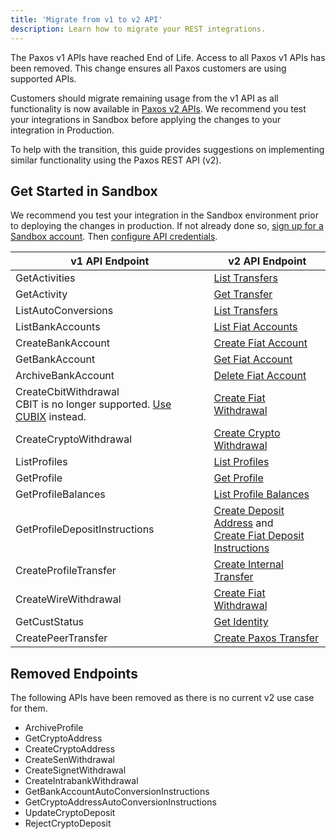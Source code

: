 ```yaml
---
title: 'Migrate from v1 to v2 API'
description: Learn how to migrate your REST integrations.
---
```



[v1]: https://developer.paxos.com/docs/#paxos-api
[v2]: /api-reference
[sandbox]: https://dashboard.sandbox.paxos.com/
[guide]: developer/credentials.mdx
[oauth]: https://oauth.net/2/
[authentication]: /api-reference#authentication
[get-activities]: https://developer.paxos.com/docs/#getactivities
[get-activity]: https://developer.paxos.com/docs/#getactivity
[list-transfers]: /api-reference/transfers/list-transfers
[list-auto-conversions]: https://developer.paxos.com/docs/#listautoconversions
[get-transfer]: /api-reference/transfers/get-transfer
[list-bank-accounts]: https://developer.paxos.com/docs/#listbankaccounts
[list-fiat-accounts]: /api-reference/fiat-transfers/list-fiat-accounts
[create-bank-account]: https://developer.paxos.com/docs/#createbankaccount
[create-fiat-account]: /api-reference/fiat-transfers/create-fiat-account
[GetBankAccount]: https://developer.paxos.com/docs/#getbankaccount
[get-fiat-account]: /api-reference/fiat-transfers/get-fiat-account
[ArchiveBankAccount]: https://developer.paxos.com/docs/#archivebankaccount
[delete-fiat-account]: /api-reference/fiat-transfers/delete-fiat-account
[CreateCbitWithdrawal]: https://developer.paxos.com/docs/#createcbitwithdrawal
[create-fiat-withdrawal]: /api-reference/fiat-transfers/create-fiat-withdrawal
[ListProfiles]: https://developer.paxos.com/docs/#listprofiles
[list-profiles]: /api-reference/profiles/list-profiles
[GetProfile]: https://developer.paxos.com/docs/#getprofile
[get-profile]: /api-reference/profiles/get-profile
[GetProfileBalances]: https://developer.paxos.com/docs/#getprofilebalances
[list-profile-balances]: /api-reference/profiles/list-profile-balances
[GetProfileDepositInstructions]: https://developer.paxos.com/docs/#getprofiledepositinstructions
[create-deposit-address]: /api-reference/deposit-addresses/create-deposit-address
[create-fiat-deposit-instructions]: /api-reference/fiat-transfers/create-fiat-deposit-instructions
[CreateProfileTransfer]: https://developer.paxos.com/docs/#createprofiletransfer
[create-internal-transfer]: /api-reference/internal-transfers/create-internal-transfer
[CreateWireWithdrawal]: https://developer.paxos.com/docs/#createwirewithdrawal
[GetCustStatus]: https://developer.paxos.com/docs/#getcuststatus
[get-identity]: /api-reference/identity/get-identity
[ListCryptoAddresses]: https://developer.paxos.com/docs/#listcryptoaddresses
[CreatePeerTransfer]: https://developer.paxos.com/docs/#createpeertransfer
[CreateCryptoWithdrawal]: https://developer.paxos.com/docs/#createcryptowithdrawal
[create-crypto-withdrawal]: /api-reference/crypto-withdrawals/create-crypto-withdrawal
[create-paxos-transfer]: /api-reference/paxos-transfers/create-paxos-transfer
The Paxos v1 APIs have reached End of Life. 
Access to all Paxos v1 APIs has been removed.
This change ensures all Paxos customers are using supported APIs.

Customers should migrate remaining usage from the v1 API as all functionality is now available in [Paxos v2 APIs][v2].
We recommend you test your integrations in Sandbox before applying the changes to your integration in Production.

To help with the transition, this guide provides suggestions on implementing similar functionality using the Paxos REST API (v2).

<V1Migrate />

## Get Started in Sandbox

We recommend you test your integration in the Sandbox environment prior to deploying the changes in production.
If not already done so, [sign up for a Sandbox account][sandbox].
Then [configure API credentials][guide].

| v1 API Endpoint | v2 API Endpoint |
| --- | --- |
| GetActivities | [List Transfers][list-transfers] |
| GetActivity | [Get Transfer][get-transfer] |
| ListAutoConversions | [List Transfers][list-transfers] |
| ListBankAccounts | [List Fiat Accounts][list-fiat-accounts] |
| CreateBankAccount | [Create Fiat Account][create-fiat-account] |
| GetBankAccount | [Get Fiat Account][get-fiat-account] |
| ArchiveBankAccount | [Delete Fiat Account][delete-fiat-account] |
| CreateCbitWithdrawal<br />CBIT is no longer supported. [Use CUBIX](https://support.paxos.com/hc/en-us/articles/31700769434004) instead. | [Create Fiat Withdrawal][create-fiat-withdrawal] |
| CreateCryptoWithdrawal | [Create Crypto Withdrawal][create-crypto-withdrawal] |
| ListProfiles | [List Profiles][list-profiles] |
| GetProfile | [Get Profile][get-profile] |
| GetProfileBalances | [List Profile Balances][list-profile-balances] |
| GetProfileDepositInstructions | [Create Deposit Address][create-deposit-address] and<br />[Create Fiat Deposit Instructions][create-fiat-deposit-instructions] |
| CreateProfileTransfer | [Create Internal Transfer][create-internal-transfer] |
| CreateWireWithdrawal | [Create Fiat Withdrawal][create-fiat-withdrawal] |
| GetCustStatus | [Get Identity][get-identity] |
| CreatePeerTransfer | [Create Paxos Transfer][create-paxos-transfer] |

<V1Migrate />

## Removed Endpoints

The following APIs have been removed as there is no current v2 use case for them.

- ArchiveProfile
- GetCryptoAddress
- CreateCryptoAddress
- CreateSenWithdrawal
- CreateSignetWithdrawal
- CreateIntrabankWithdrawal
- GetBankAccountAutoConversionInstructions
- GetCryptoAddressAutoConversionInstructions
- UpdateCryptoDeposit
- RejectCryptoDeposit
